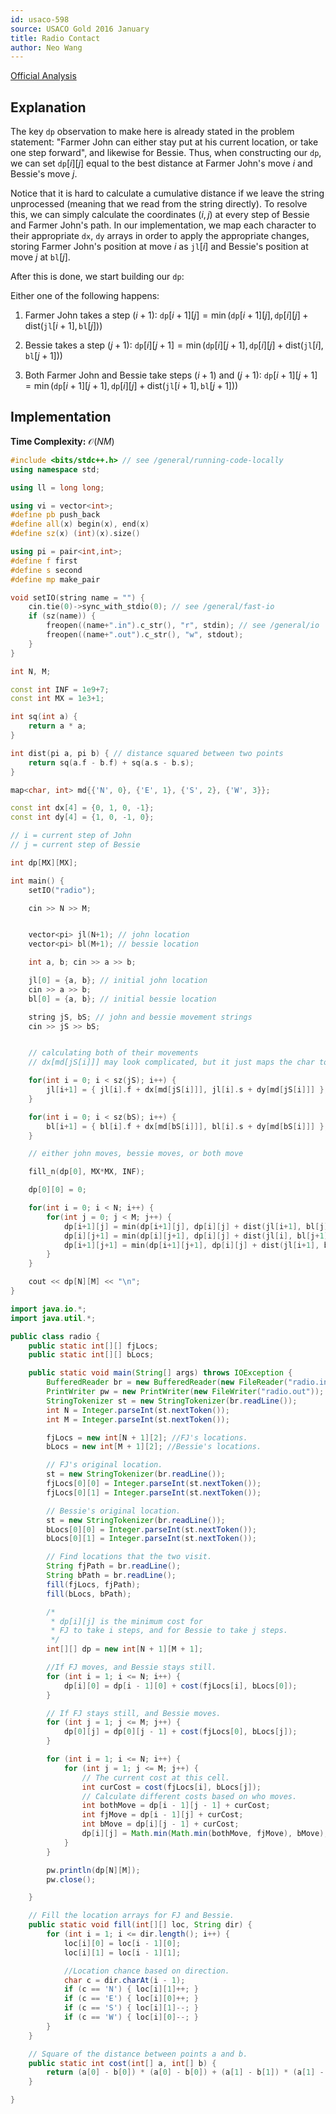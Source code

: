 ```yaml
---
id: usaco-598
source: USACO Gold 2016 January
title: Radio Contact
author: Neo Wang
---
```


[Official Analysis](http://www.usaco.org/current/data/sol_radio_gold_jan16.html)

## Explanation

The key $\texttt{dp}$ observation to make here is already stated in the problem
statement: "Farmer John can either stay put at his current location, or take one
step forward", and likewise for Bessie. Thus, when constructing our
$\texttt{dp}$, we can set $\texttt{dp}[i][j]$ equal to the best distance at
Farmer John's move $i$ and Bessie's move $j$.

Notice that it is hard to calculate a cumulative distance if we leave the string
unprocessed (meaning that we read from the string directly). To resolve this, we
can simply calculate the coordinates $(i,j)$ at every step of Bessie and Farmer
John's path. In our implementation, we map each character to their appropriate
`dx`, `dy` arrays in order to apply the appropriate changes, storing Farmer
John's position at move $i$ as $\texttt{jl}[i]$ and Bessie's position at move
$j$ at $\texttt{bl}[j]$.

After this is done, we start building our $\texttt{dp}$:

Either one of the following happens:

1. Farmer John takes a step $(i+1)$:
   $\texttt{dp}[i+1][j] = \min(\texttt{dp}[i+1][j], \texttt{dp}[i][j] + \text{dist}(\texttt{jl}[i+1], \texttt{bl}[j]))$

2. Bessie takes a step $(j+1)$:
   $\texttt{dp}[i][j+1] = \min(\texttt{dp}[i][j+1], \texttt{dp}[i][j] + \text{dist}(\texttt{jl}[i], \texttt{bl}[j+1]))$

3. Both Farmer John and Bessie take steps $(i+1)$ and $(j+1)$:
   $\texttt{dp}[i+1][j+1] = \min(\texttt{dp}[i+1][j+1], \texttt{dp}[i][j] + \text{dist}(\texttt{jl}[i+1], \texttt{bl}[j+1]))$

## Implementation

**Time Complexity:** $\mathcal{O}(NM)$

<LanguageSection>

<CPPSection>

```cpp
#include <bits/stdc++.h> // see /general/running-code-locally
using namespace std;

using ll = long long;

using vi = vector<int>;
#define pb push_back
#define all(x) begin(x), end(x)
#define sz(x) (int)(x).size()

using pi = pair<int,int>;
#define f first
#define s second
#define mp make_pair

void setIO(string name = "") {
	cin.tie(0)->sync_with_stdio(0); // see /general/fast-io
	if (sz(name)) {
		freopen((name+".in").c_str(), "r", stdin); // see /general/io
		freopen((name+".out").c_str(), "w", stdout);
	}
}

int N, M;

const int INF = 1e9+7;
const int MX = 1e3+1;

int sq(int a) {
	return a * a;
}

int dist(pi a, pi b) { // distance squared between two points
	return sq(a.f - b.f) + sq(a.s - b.s);
}

map<char, int> md{{'N', 0}, {'E', 1}, {'S', 2}, {'W', 3}};

const int dx[4] = {0, 1, 0, -1};
const int dy[4] = {1, 0, -1, 0};

// i = current step of John
// j = current step of Bessie

int dp[MX][MX];

int main() {
	setIO("radio");

	cin >> N >> M;


	vector<pi> jl(N+1); // john location
	vector<pi> bl(M+1); // bessie location

	int a, b; cin >> a >> b;

	jl[0] = {a, b}; // initial john location
	cin >> a >> b;
	bl[0] = {a, b}; // initial bessie location

	string jS, bS; // john and bessie movement strings
	cin >> jS >> bS;


	// calculating both of their movements
	// dx[md[jS[i]]] may look complicated, but it just maps the char to its change

	for(int i = 0; i < sz(jS); i++) {
		jl[i+1] = { jl[i].f + dx[md[jS[i]]], jl[i].s + dy[md[jS[i]]] };
	}

	for(int i = 0; i < sz(bS); i++) {
		bl[i+1] = { bl[i].f + dx[md[bS[i]]], bl[i].s + dy[md[bS[i]]] };
	}

	// either john moves, bessie moves, or both move

	fill_n(dp[0], MX*MX, INF);

	dp[0][0] = 0;

	for(int i = 0; i < N; i++) {
		for(int j = 0; j < M; j++) {
			dp[i+1][j] = min(dp[i+1][j], dp[i][j] + dist(jl[i+1], bl[j]));
			dp[i][j+1] = min(dp[i][j+1], dp[i][j] + dist(jl[i], bl[j+1]));
			dp[i+1][j+1] = min(dp[i+1][j+1], dp[i][j] + dist(jl[i+1], bl[j+1]));
		}
	}

	cout << dp[N][M] << "\n";
}
```

</CPPSection>

<JavaSection>

```java
import java.io.*;
import java.util.*;

public class radio {
	public static int[][] fjLocs;
	public static int[][] bLocs;

	public static void main(String[] args) throws IOException {
		BufferedReader br = new BufferedReader(new FileReader("radio.in"));
		PrintWriter pw = new PrintWriter(new FileWriter("radio.out"));
		StringTokenizer st = new StringTokenizer(br.readLine());
		int N = Integer.parseInt(st.nextToken());
		int M = Integer.parseInt(st.nextToken());

		fjLocs = new int[N + 1][2]; //FJ's locations.
		bLocs = new int[M + 1][2]; //Bessie's locations.

		// FJ's original location.
		st = new StringTokenizer(br.readLine());
		fjLocs[0][0] = Integer.parseInt(st.nextToken());
		fjLocs[0][1] = Integer.parseInt(st.nextToken());

		// Bessie's original location.
		st = new StringTokenizer(br.readLine());
		bLocs[0][0] = Integer.parseInt(st.nextToken());
		bLocs[0][1] = Integer.parseInt(st.nextToken());

		// Find locations that the two visit.
		String fjPath = br.readLine();
		String bPath = br.readLine();
		fill(fjLocs, fjPath);
		fill(bLocs, bPath);

		/*
		 * dp[i][j] is the minimum cost for
		 * FJ to take i steps, and for Bessie to take j steps.
		 */
		int[][] dp = new int[N + 1][M + 1];

		//If FJ moves, and Bessie stays still.
		for (int i = 1; i <= N; i++) {
			dp[i][0] = dp[i - 1][0] + cost(fjLocs[i], bLocs[0]);
		}

		// If FJ stays still, and Bessie moves.
		for (int j = 1; j <= M; j++) {
			dp[0][j] = dp[0][j - 1] + cost(fjLocs[0], bLocs[j]);
		}

		for (int i = 1; i <= N; i++) {
			for (int j = 1; j <= M; j++) {
				// The current cost at this cell.
				int curCost = cost(fjLocs[i], bLocs[j]);
				// Calculate different costs based on who moves.
				int bothMove = dp[i - 1][j - 1] + curCost;
				int fjMove = dp[i - 1][j] + curCost;
				int bMove = dp[i][j - 1] + curCost;
				dp[i][j] = Math.min(Math.min(bothMove, fjMove), bMove);
			}
		}

		pw.println(dp[N][M]);
		pw.close();

	}

	// Fill the location arrays for FJ and Bessie.
	public static void fill(int[][] loc, String dir) {
		for (int i = 1; i <= dir.length(); i++) {
			loc[i][0] = loc[i - 1][0];
			loc[i][1] = loc[i - 1][1];

			//Location chance based on direction.
			char c = dir.charAt(i - 1);
			if (c == 'N') { loc[i][1]++; }
			if (c == 'E') { loc[i][0]++; }
			if (c == 'S') { loc[i][1]--; }
			if (c == 'W') { loc[i][0]--; }
		}
	}

	// Square of the distance between points a and b.
	public static int cost(int[] a, int[] b) {
		return (a[0] - b[0]) * (a[0] - b[0]) + (a[1] - b[1]) * (a[1] - b[1]);
	}

}
```
</JavaSection>

</LanguageSection>
